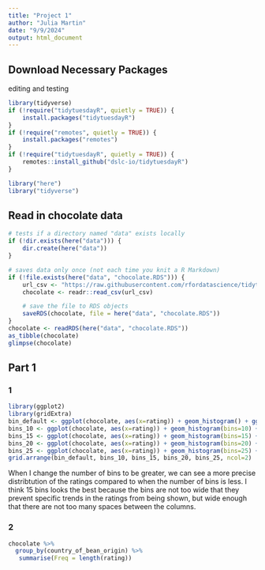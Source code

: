 ```yaml
---
title: "Project 1"
author: "Julia Martin"
date: "9/9/2024"
output: html_document
---
```


## Download Necessary Packages  
editing and testing
```r
library(tidyverse)
if (!require("tidytuesdayR", quietly = TRUE)) {
    install.packages("tidytuesdayR")
}
if (!require("remotes", quietly = TRUE)) {
    install.packages("remotes")
}
if (!require("tidytuesdayR", quietly = TRUE)) {
    remotes::install_github("dslc-io/tidytuesdayR")
}

library("here")
library("tidyverse")
```

## Read in chocolate data  

```r
# tests if a directory named "data" exists locally
if (!dir.exists(here("data"))) {
    dir.create(here("data"))
}

# saves data only once (not each time you knit a R Markdown)
if (!file.exists(here("data", "chocolate.RDS"))) {
    url_csv <- "https://raw.githubusercontent.com/rfordatascience/tidytuesday/master/data/2022/2022-01-18/chocolate.csv"
    chocolate <- readr::read_csv(url_csv)

    # save the file to RDS objects
    saveRDS(chocolate, file = here("data", "chocolate.RDS"))
}
chocolate <- readRDS(here("data", "chocolate.RDS"))
as_tibble(chocolate)
glimpse(chocolate)
```

## Part 1  

### 1  
```r
library(ggplot2)
library(gridExtra)
bin_default <- ggplot(chocolate, aes(x=rating)) + geom_histogram() + ggtitle("Default Bins")
bins_10 <- ggplot(chocolate, aes(x=rating)) + geom_histogram(bins=10) + ggtitle("Bins = 10")
bins_15 <- ggplot(chocolate, aes(x=rating)) + geom_histogram(bins=15) + ggtitle("Bins = 15")
bins_20 <- ggplot(chocolate, aes(x=rating)) + geom_histogram(bins=20) + ggtitle("Bins = 20")
bins_25 <- ggplot(chocolate, aes(x=rating)) + geom_histogram(bins=25) + ggtitle("Bins = 25")
grid.arrange(bin_default, bins_10, bins_15, bins_20, bins_25, ncol=2)
```
When I change the number of bins to be greater, we can see a more precise distribtution of the ratings compared to when the number of bins is less. I think 15 bins looks the best because the bins are not too wide that they prevent specific trends in the ratings from being shown, but wide enough that there are not too many spaces between the columns.  

### 2  

```r
chocolate %>% 
  group_by(country_of_bean_origin) %>% 
   summarise(Freq = length(rating))
```

